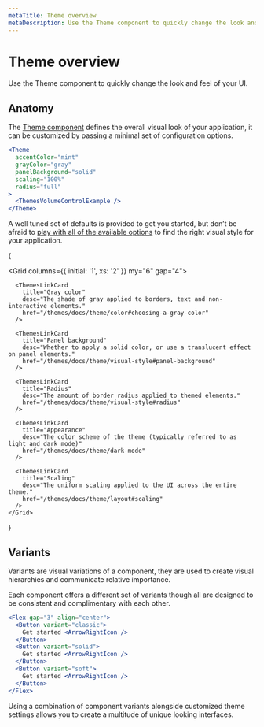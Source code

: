 ```yaml
---
metaTitle: Theme overview
metaDescription: Use the Theme component to quickly change the look and feel of your UI.
---
```


# Theme overview

<Description>
  Use the Theme component to quickly change the look and feel of your UI.
</Description>

## Anatomy

The [Theme component](/themes/docs/components/theme) defines the overall visual look of your application, it can be customized by passing a minimal set of configuration options.

```jsx live=true
<Theme
  accentColor="mint"
  grayColor="gray"
  panelBackground="solid"
  scaling="100%"
  radius="full"
>
  <ThemesVolumeControlExample />
</Theme>
```

A well tuned set of defaults is provided to get you started, but don’t be afraid to [play with all of the available options](/themes/playground) to find the right visual style for your application.

{

  <Grid columns={{ initial: '1', xs: '2' }} my="6" gap="4">
      <ThemesLinkCard
        title="Accent color"
        desc="The accent color of primary buttons, links and interactive elements."
        href="/themes/docs/theme/color#choosing-an-accent-color"
      />

      <ThemesLinkCard
        title="Gray color"
        desc="The shade of gray applied to borders, text and non-interactive elements."
        href="/themes/docs/theme/color#choosing-a-gray-color"
      />

      <ThemesLinkCard
        title="Panel background"
        desc="Whether to apply a solid color, or use a translucent effect on panel elements."
        href="/themes/docs/theme/visual-style#panel-background"
      />

      <ThemesLinkCard
        title="Radius"
        desc="The amount of border radius applied to themed elements."
        href="/themes/docs/theme/visual-style#radius"
      />

      <ThemesLinkCard
        title="Appearance"
        desc="The color scheme of the theme (typically referred to as light and dark mode)"
        href="/themes/docs/theme/dark-mode"
      />

      <ThemesLinkCard
        title="Scaling"
        desc="The uniform scaling applied to the UI across the entire theme."
        href="/themes/docs/theme/layout#scaling"
      />
    </Grid>

}

## Variants

Variants are visual variations of a component, they are used to create visual hierarchies and communicate relative importance.

Each component offers a different set of variants though all are designed to be consistent and complimentary with each other.

```jsx live=true
<Flex gap="3" align="center">
  <Button variant="classic">
    Get started <ArrowRightIcon />
  </Button>
  <Button variant="solid">
    Get started <ArrowRightIcon />
  </Button>
  <Button variant="soft">
    Get started <ArrowRightIcon />
  </Button>
</Flex>
```

Using a combination of component variants alongside customized theme settings allows you to create a multitude of unique looking interfaces.

<ThemesVariantsExample />
